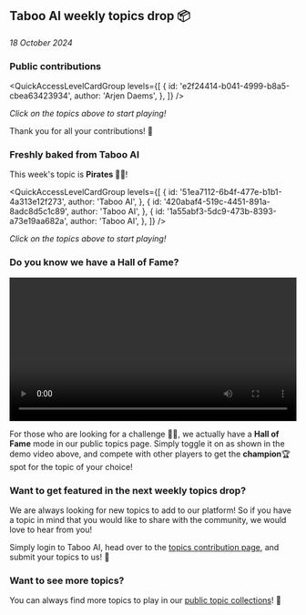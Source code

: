 
## Taboo AI weekly topics drop 📦

_18 October 2024_

### Public contributions

<QuickAccessLevelCardGroup
  levels={[
    {
      id: 'e2f24414-b041-4999-b8a5-cbea63423934',
      author: 'Arjen Daems',
    },
  ]}
/>

_Click on the topics above to start playing!_

Thank you for all your contributions! 🤩

### Freshly baked from Taboo AI

This week's topic is **Pirates 🧜‍♂️**!

<QuickAccessLevelCardGroup
  levels={[
    {
      id: '51ea7112-6b4f-477e-b1b1-4a313e12f273',
      author: 'Taboo AI',
    },
    {
      id: '420abaf4-519c-4451-891a-8adc8d5c1c89',
      author: 'Taboo AI',
    },
    {
      id: '1a55abf3-5dc9-473b-8393-a73e19aa682a',
      author: 'Taboo AI',
    },
  ]}
/>

_Click on the topics above to start playing!_

### Do you know we have a **Hall of Fame**?

<video width='100%' controls loop>
  <source src='/videos/hall-of-fame.mp4' type='video/mp4' />
  Your browser does not support the video tag.
</video>

For those who are looking for a challenge 🥷🏻, we actually have a **Hall of Fame** mode in our public topics page. Simply toggle it on as shown in the demo video above, and compete with other players to get the **champion**🏆 spot for the topic of your choice!

### Want to get featured in the next weekly topics drop?

We are always looking for new topics to add to our platform! So if you have a topic in mind that you would like to share with the community, we would love to hear from you!

Simply login to Taboo AI, head over to the [topics contribution page](/add-level), and submit your topics to us! 🚀

### Want to see more topics?

You can always find more topics to play in our [public topic collections](/levels)! 🌟
